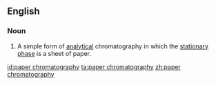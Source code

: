==English==

===Noun===
{{wikipedia}}
{{en-noun|head=[[paper]] [[chromatography]]|-}}

# {{label|en|chemistry}} A simple form of [[analytical]] chromatography in which the [[stationary phase]] is a sheet of paper.

[[id:paper chromatography]]
[[ta:paper chromatography]]
[[zh:paper chromatography]]